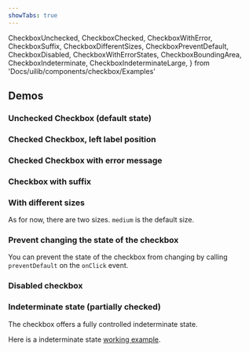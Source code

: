 ```yaml
---
showTabs: true
---
```


  CheckboxUnchecked,
  CheckboxChecked,
  CheckboxWithError,
  CheckboxSuffix,
  CheckboxDifferentSizes,
  CheckboxPreventDefault,
  CheckboxDisabled,
  CheckboxWithErrorStates,
  CheckboxBoundingArea,
  CheckboxIndeterminate,
  CheckboxIndeterminateLarge,
} from 'Docs/uilib/components/checkbox/Examples'

## Demos

### Unchecked Checkbox (default state)

<CheckboxUnchecked />

### Checked Checkbox, left label position

<CheckboxChecked />

### Checked Checkbox with error message

<CheckboxWithError />

### Checkbox with suffix

<CheckboxSuffix />

### With different sizes

As for now, there are two sizes. `medium` is the default size.

<CheckboxDifferentSizes />

### Prevent changing the state of the checkbox

You can prevent the state of the checkbox from changing by calling `preventDefault` on the `onClick` event.

<CheckboxPreventDefault />

### Disabled checkbox

<CheckboxDisabled />

### Indeterminate state (partially checked)

The checkbox offers a fully controlled indeterminate state.

Here is a indeterminate state [working example](/uilib/extensions/forms/base-fields/Indeterminate).

<CheckboxIndeterminate />

<CheckboxIndeterminateLarge />

<VisibleWhenVisualTest>
  <CheckboxWithErrorStates />
  <CheckboxBoundingArea />
</VisibleWhenVisualTest>
